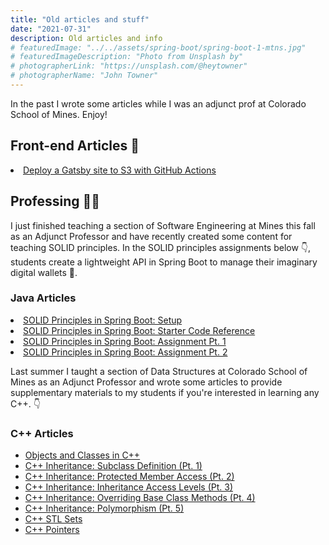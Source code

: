 ```yaml
---
title: "Old articles and stuff"
date: "2021-07-31"
description: Old articles and info
# featuredImage: "../../assets/spring-boot/spring-boot-1-mtns.jpg"
# featuredImageDescription: "Photo from Unsplash by"
# photographerLink: "https://unsplash.com/@heytowner"
# photographerName: "John Towner"
---
```

  In the past I wrote some articles while I was an adjunct prof at Colorado School of Mines. Enjoy!

  <h2>Front-end Articles 💅</h2>
    <li>
      <a href="/gatsby/deploy-gatsby-s3-gh-actions/#git-repo-on-github">Deploy a Gatsby site to S3 with GitHub Actions</a>
    </li>
    <h2>Professing 👨‍🏫</h2>
    <p>
      I just finished teaching a section of Software Engineering at Mines this fall as an Adjunct Professor and have recently created
      some content for teaching SOLID principles. In the SOLID principles assignments below 👇, students create a lightweight API in Spring
      Boot to manage their imaginary digital wallets 💸.
    </p>
    <h3>Java Articles</h3>
    <li>
      <a href="/java-solid-principles-spring-boot-pt1">SOLID Principles in Spring Boot: Setup</a>
    </li>
    <li>
      <a href="/java-solid-principles-spring-boot-starter-code">SOLID Principles in Spring Boot: Starter Code Reference</a>
    </li>
    <li>
      <a href="/java-solid-principles-spring-boot-pt2">SOLID Principles in Spring Boot: Assignment Pt. 1</a>
    </li>
    <li>
      <a href="/java-solid-principles-spring-boot-pt3" >SOLID Principles in Spring Boot: Assignment Pt. 2</a>
    </li>
    <p>
      Last summer I taught a section of Data Structures at Colorado School of Mines as an Adjunct Professor and wrote some
      articles to provide supplementary materials to my students if you're interested in learning any C++. 👇
    </p>
    <h3>C++ Articles</h3>
    <ul>
      <li>
        <a href="/c++-objects-classes">Objects and Classes in C++</a>
      </li>
      <li>
        <a href="/c++-inheritance-subclass-definition">C++ Inheritance: Subclass Definition (Pt. 1)</a>
      </li>
      <li>
        <a href="/c++-inheritance-protected-members">C++ Inheritance: Protected Member Access (Pt. 2)</a>
      </li>
      <li>
        <a href="/c++-inheritance-relationship">C++ Inheritance: Inheritance Access Levels (Pt. 3)</a>
      </li>
      <li>
        <a href="/c++-inheritance-base-class-override">C++ Inheritance: Overriding Base Class Methods (Pt. 4)</a>
      </li>
      <li>
        <a href="/c++-inheritance-polymorphism">C++ Inheritance: Polymorphism (Pt. 5)</a>
      </li>
      <li>
        <a href="/c++-stl-set">C++ STL Sets</a>
      </li>
      <li>
        <a href="/c++-pointers">C++ Pointers</a>
      </li>
    </ul>